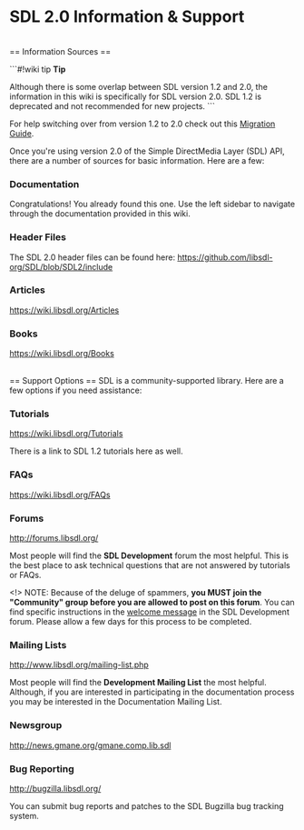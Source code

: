 <!-- acl All:read -->

= SDL 2.0 Information & Support =

<br/>
== Information Sources ==

```#!wiki tip
'''Tip'''

Although there is some overlap between SDL version 1.2 and 2.0, the information in this wiki is specifically for SDL version 2.0. SDL 1.2 is deprecated and not recommended for new projects.
```

For help switching over from version 1.2 to 2.0 check out this [[MigrationGuide|Migration Guide]].

Once you're using version 2.0 of the Simple DirectMedia Layer (SDL) API, there are a number of sources for basic information.  Here are a few:

=== Documentation ===
Congratulations!  You already found this one.  Use the left sidebar to navigate through the documentation provided in this wiki.

=== Header Files ===
The SDL 2.0 header files can be found here:
https://github.com/libsdl-org/SDL/blob/SDL2/include

=== Articles ===
https://wiki.libsdl.org/Articles

=== Books ===
https://wiki.libsdl.org/Books

<br/>
== Support Options ==
SDL is a community-supported library.  Here are a few options if you need assistance:


=== Tutorials ===
https://wiki.libsdl.org/Tutorials

There is a link to SDL 1.2 tutorials here as well.

=== FAQs ===
https://wiki.libsdl.org/FAQs

=== Forums ===
http://forums.libsdl.org/

Most people will find the '''SDL Development''' forum the most helpful.  This is the best place to ask technical questions that are not answered by tutorials or FAQs.  

<!> NOTE:  Because of the deluge of spammers, '''you MUST join the "Community" group before you are allowed to post on this forum'''. You can find specific instructions in the [http://forums.libsdl.org/viewtopic.php?t=5973 welcome message] in the SDL Development forum.  Please allow a few days for this process to be completed.   

=== Mailing Lists ===
http://www.libsdl.org/mailing-list.php

Most people will find the '''Development Mailing List''' the most helpful.  Although, if you are interested in participating in the documentation process you may be interested in the Documentation Mailing List.  

=== Newsgroup ===
http://news.gmane.org/gmane.comp.lib.sdl

=== Bug Reporting ===
http://bugzilla.libsdl.org/

You can submit bug reports and patches to the SDL Bugzilla bug tracking system.

